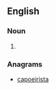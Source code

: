 ==English==

===Noun===
{{en-noun}}

# {{alternative spelling of|[[capoeirista]]}}

===Anagrams===
* [[capoeirista#English|capoeirista]]